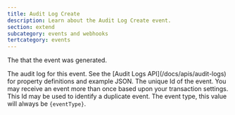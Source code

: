 ```yaml
---
title: Audit Log Create
description: Learn about the Audit Log Create event.
section: extend
subcategory: events and webhooks
tertcategory: events
---
```



<Event name="Audit Log Create" 
       eventType={eventType}
       version="1.30.0" 
       description="This event is generated when an audit log is created." 
       scope="instance" 
       transactional="false" />

<EventBody eventType={eventType}
           jsonFile="audit-log-create.json">
  <APIField slot="leading-fields" name="event.createInstant" type="Long">
    The <ReferenceLink file="data-types#instants" label="instant" /> that the event was generated.
  </APIField>

  <APIField slot="leading-fields" name="event.auditLog" type="Object">
    The audit log for this event. See the [Audit Logs API](/docs/apis/audit-logs) for property definitions and example JSON.
  </APIField>

  <APIField slot="trailing-fields" name="event.id" type="UUID">
    The unique Id of the event. You may receive an event more than once based upon your transaction settings. This Id may be used to identify a duplicate event.
  </APIField>

  <APIField slot="trailing-fields" name="event.type" type="String">
    The event type, this value will always be <code>{eventType}</code>.
  </APIField>

</EventBody>

